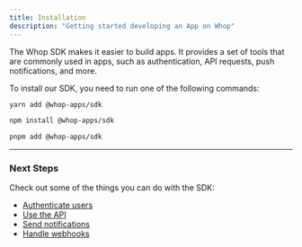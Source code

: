 ```yaml
---
title: Installation
description: "Getting started developing an App on Whop"
---
```


The Whop SDK makes it easier to build apps. It provides a set of tools that are commonly used in apps, such as authentication, API requests, push notifications, and more.

To install our SDK, you need to run one of the following commands:

<CodeGroup>

```bash yarn
yarn add @whop-apps/sdk
```

```bash npm
npm install @whop-apps/sdk
```

```bash pnpm
pnpm add @whop-apps/sdk
```

</CodeGroup>

---

### Next Steps

Check out some of the things you can do with the SDK:

- [Authenticate users](/sdk/validate-token)
- [Use the API](/sdk/api)
- [Send notifications](/api-reference/apps/notifications/send)
- [Handle webhooks](/sdk/webhooks)

